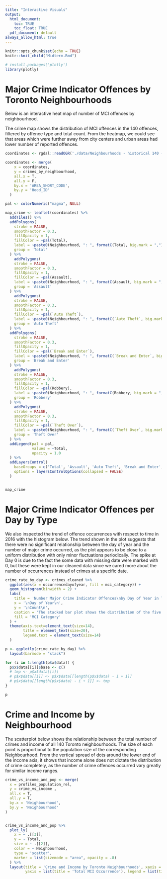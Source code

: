 ```yaml
---
title: "Interactive Visuals"
output:
  html_document:
    toc: TRUE
    toc_float: TRUE
  pdf_document: default
always_allow_html: true
---
```


```r
knitr::opts_chunk$set(echo = TRUE)
knitr::knit_child("Midterm.Rmd")

# install.packages('plotly')
library(plotly)
```


# Major Crime Indicator Offences by Toronto Neighbourhoods

Below is an interactive heat map of number of MCI offences by neighbourhood.

The crime map shows the distribution of MCI offences in the 140 offences, filtered by offence type and total count. From the heatmap, we could see that areas which were further away from city centers and urban areas had lower number of reported offences.


```r
coordinates <- rgdal::readOGR('./data/Neighbourhoods - historical 140 - 4326.geojson', verbose = FALSE)

coordinates <- merge(
    x = coordinates,
    y = crimes_by_neighbourhood,
    all.x = T,
    all.y = F,
    by.x = 'AREA_SHORT_CODE',
    by.y = 'Hood_ID'
  )

pal <- colorNumeric("magma", NULL)

map_crime <- leaflet(coordinates) %>%
  addTiles() %>%
  addPolygons(
    stroke = FALSE, 
    smoothFactor = 0.3, 
    fillOpacity = 1,
    fillColor = ~pal(Total),
    label = ~paste0(Neighbourhood, ": ", formatC(Total, big.mark = ",")),
    group = 'Total'
  ) %>%
    addPolygons(
    stroke = FALSE, 
    smoothFactor = 0.3, 
    fillOpacity = 1,
    fillColor = ~pal(Assault),
    label = ~paste0(Neighbourhood, ": ", formatC(Assault, big.mark = ",")),
    group = 'Assault'
  ) %>%
    addPolygons(
    stroke = FALSE, 
    smoothFactor = 0.3, 
    fillOpacity = 1,
    fillColor = ~pal(`Auto Theft`),
    label = ~paste0(Neighbourhood, ": ", formatC(`Auto Theft`, big.mark = ",")),
    group = 'Auto Theft'
  ) %>%
  addPolygons(
    stroke = FALSE, 
    smoothFactor = 0.3, 
    fillOpacity = 1,
    fillColor = ~pal(`Break and Enter`),
    label = ~paste0(Neighbourhood, ": ", formatC(`Break and Enter`, big.mark = ",")),
    group = 'Break and Enter'
  ) %>%
    addPolygons(
    stroke = FALSE, 
    smoothFactor = 0.3, 
    fillOpacity = 1,
    fillColor = ~pal(Robbery),
    label = ~paste0(Neighbourhood, ": ", formatC(Robbery, big.mark = ",")),
    group = 'Robbery'
  ) %>%
    addPolygons(
    stroke = FALSE, 
    smoothFactor = 0.3, 
    fillOpacity = 1,
    fillColor = ~pal(`Theft Over`),
    label = ~paste0(Neighbourhood, ": ", formatC(`Theft Over`, big.mark = ",")),
    group = 'Theft Over'
  ) %>%
  addLegend(pal = pal, 
            values = ~Total, 
            opacity = 1.0
  ) %>%
  addLayersControl(
    baseGroups = c('Total', 'Assault', 'Auto Theft', 'Break and Enter', 'Robbery', 'Theft Over'),
    options = layersControlOptions(collapsed = FALSE)
  )


map_crime
```


# Major Crime Indicator Offences per Day by Type

We also inspected the trend of offence occurrences with respect to time in 2016 with the histogram below. The trend shown in the plot suggests that there were no significant relationship between the day of year and the number of major crime occurred, as the plot appears to be close to a uniform distribution with only minor fluctuations periodically. The spike at Day 0 is due to the fact the some data with missing date were marked with 0, but these were kept in our cleaned data since we cared more about the number of occurrences instead of crimes at a specific date.

```r


crime_rate_by_day <- crimes_cleaned %>%
  ggplot(aes(x = occurrencedayofyear, fill = mci_category)) +
  geom_histogram(binwidth = 2) + 
  labs(
    title = 'Number Major Crime Indicator Offences\nby Day of Year in Toronto (2016)\n\n\n',
    x = '\nDay of Year\n',
    y = '\nCount\n',
    caption = 'The stacked bar plot shows the distribution of the five Major Crime Indicator categories\nby day of year in Toronto in 2016.',
    fill = 'MCI Category'
  ) +
  theme(axis.text=element_text(size=14),
        title = element_text(size=20),
        legend.text = element_text(size=14)
  )

p <- ggplotly(crime_rate_by_day) %>%
  layout(barmode = "stack")

for (i in 1:length(p$x$data)) {
  p$x$data[[i]]$base <- c()
  # tmp <- p$x$data[[i]]
  # p$x$data[[i]] <- p$x$data[[length(p$x$data) - i + 1]]
  # p$x$data[[length(p$x$data) - i + 1]] <- tmp
}

p
```


# Crime and Income by Neighbourhood

The scatterplot below shows the relationship between the total number of crimes and income of all 140 Toronto neighbourhoods. The size of each point is proportional to the population size of the corresponding Neighbourhood. From the vertical spread of dots around the lower end of the income axis, it shows that income alone does not dictate the distribution of crime completely, as the number of crime offences occurred vary greatly for similar income ranges.

```r
crime_vs_income_and_pop <- merge(
  x = profiles_population_rel,
  y = crime_vs_income ,
  all.x = T,
  all.y = T,
  by.x = 'Neighbourhood',
  by.y = 'Neighbourhood'
) 


crime_vs_income_and_pop %>% 
  plot_ly(
    x = ~ .[[3]],
    y = ~ Total,
    size = ~ .[[2]],
    color = ~ Neighbourhood,
    type = 'scatter',
    marker = list(sizemode = "area", opacity = .8)
  ) %>%
  layout(title = 'Crime and Income by Toronto Neighbourhoods', xaxis = list(title = 'Income taxes: Average amount (CAD)'), 
         yaxis = list(title = 'Total MCI Occurrence'), legend = list(title=list(text='<b> Neighbourhood </b>')))
```

















